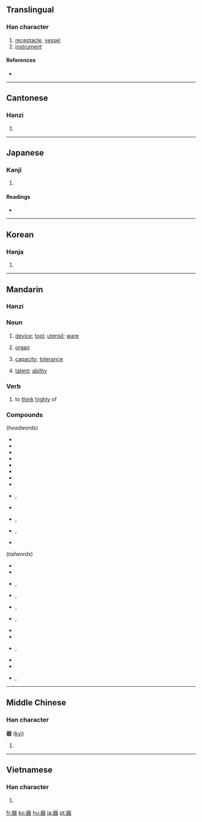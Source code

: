 {{also|噐}}
==Translingual==

===Han character===
{{Han char|rn=30|rad=口|as=13|sn=15|four=6666<sub>3</sub>|canj=口口戈大口 (RRIKR)}}

# [[receptacle]], [[vessel]]
# [[instrument]]

====References====
* {{Han ref|kx=0210.020|dkj=04349|dj=0432.260|hdz=10690.070|uh=5668|ud=22120|bh=BEB9|bd=48825}}

----

==Cantonese==

===Hanzi===
{{yue-hanzi|jyut=|y=hei3}}

# {{defn|Cantonese|sort=口13}}

----

==Japanese==

===Kanji===
{{ja-kanji|grade=4|rs=口13}}

# {{defn|Japanese}}

====Readings====
* {{ja-readings|on=[[き]] (ki)|kun=[[うつわ]] (utsuwa)}}

----

==Korean==

===Hanja===
{{ko-hanja|hangeul=기|rv=gi|mr=ki}}

# {{defn|Korean|sort=口13}}

----

==Mandarin==
{{zh-hanzi|器}}

===Hanzi===
{{cmn-hanzi|pin=[[qì]] ([[qi4]])|wg=ch'i<sup>4</sup>}}

===Noun===
{{cmn-noun|ts|pin=qì|pint=qi4|rs=口13}}

# [[device]]; [[tool]]; [[utensil]]; [[ware]]
#: {{t|zh|器具|tr=qìjù|sc=Hani}}
# {{medical|lang=zh-cn|skey=qi4}} [[organ]]
#: {{t|zh|器官|tr=qìguān|sc=Hani}}
# [[capacity]]; [[tolerance]]
#: {{t|zh|器量|tr=qìliàng|sc=Hani}}
# [[talent]]; [[ability]]
#: {{t|zh|大器晚成|tr=dàqìwǎnchéng|sc=Hani}}

===Verb===
{{cmn-verb|ts|pin=qì|pint=qi4|rs=口13}}

# {{literary|lang=zh-tw|skey=口13}} to [[think]] [[highly]] of
#: {{t|zh|器重|tr=qìzhòng|sc=Hani}}

===Compounds===
(''headwords'')
* {{t|zh|器材|tr=qìcái|sc=Hani}}
* {{t|zh|器官|tr=qìguān|sc=Hani}}
* {{t|zh|器件|tr=qìjiàn|sc=Hani}}
* {{t|zh|器具|tr=qìjù|sc=Hani}}
* {{t|zh|器量|tr=qìliàng|sc=Hani}}
* {{t|zh|器皿|tr=qìmǐn|sc=Hani}}
* {{t|zh|器物|tr=qìwǔ|sc=Hani}}
* {{t|zh|器械|tr=qìxiè|sc=Hani}}
* {{t|zh|器械體操|sc=Hani}}, {{t|zh|器械体操|tr=qìxiè tǐcāo|sc=Hani}}
* {{t|zh|器宇|tr=qìyǔ|sc=Hani}}
* {{t|zh|器樂|sc=Hani}}, {{t|zh|器乐|tr=qìyuè|sc=Hani}}
* {{t|zh|器質|sc=Hani}}, {{t|zh|器质|tr=qìzhì|sc=Hani}}
* {{t|zh|器重|tr=qìzhòng|sc=Hani}}

(''tailwords'')
* {{t|zh|瓷器|tr=cíqì|sc=Hani}}
* {{t|zh|磁器|tr=cíqì|sc=Hani}}
* {{t|zh|傳聲器|sc=Hani}}, {{t|zh|传声器|tr=chuánshēngqì|sc=Hani}}
* {{t|zh|電器|sc=Hani}}, {{t|zh|电器|tr=diànqì|sc=Hani}}
* {{t|zh|機器|sc=Hani}}, {{t|zh|机器|tr=jīqì|sc=Hani}}
* {{t|zh|擴音器|sc=Hani}}, {{t|zh|扩音器|tr=kuòyīnqì|sc=Hani}}
* {{t|zh|木器|tr=mùqì|sc=Hani}}
* {{t|zh|容器|tr=róngqì|sc=Hani}}
* {{t|zh|鐵器|sc=Hani}}, {{t|zh|铁器|tr=tiěqì|sc=Hani}}
* {{t|zh|微音器|tr=wēiyīnqì|sc=Hani}}
* {{t|zh|武器|tr=wǔqì|sc=Hani}}
* {{t|zh|儀器|sc=Hani}}, {{t|zh|仪器|tr=yíqì|sc=Hani}}

----

==Middle Chinese==

===Han character===
'''器''' ([[kyì]])<!--asterisk indicates that this is a reconstructed pronunciation-->

# {{defn|Middle Chinese|sort=口13}}

----

==Vietnamese==

===Han character===
{{vi-hantu|[[khí]]|rs=口13}}

# {{defn|Vietnamese|sort=口13}}

[[fr:器]]
[[ko:器]]
[[hu:器]]
[[ja:器]]
[[pt:器]]